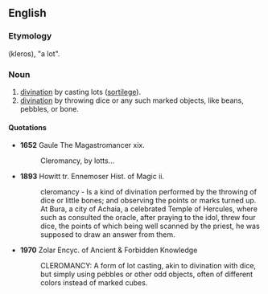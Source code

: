 ==English==

===Etymology===
{{AGr.}} (kleros), "a lot".

===Noun===
{{en-noun|-}}

# [[divination]] by casting lots ([[sortilege]]).
# [[divination]] by throwing dice or any such marked objects, like beans, pebbles, or bone.

====Quotations====
*'''1652''' Gaule The Magastromancer xix.
*:Cleromancy, by lotts...
*'''1893''' Howitt tr. Ennemoser Hist. of Magic ii.
*:cleromancy - Is a kind of divination performed by the throwing of dice or little bones; and observing the points or marks turned up. At Bura, a city of Achaia, a celebrated Temple of Hercules, where such as consulted the oracle, after praying to the idol, threw four dice, the points of which being well scanned by the priest, he was supposed to draw an answer from them.
*'''1970''' Zolar Encyc. of Ancient & Forbidden Knowledge
*:CLEROMANCY: A form of lot casting, akin to divination with dice, but simply using pebbles or other odd objects, often of different colors instead of marked cubes.